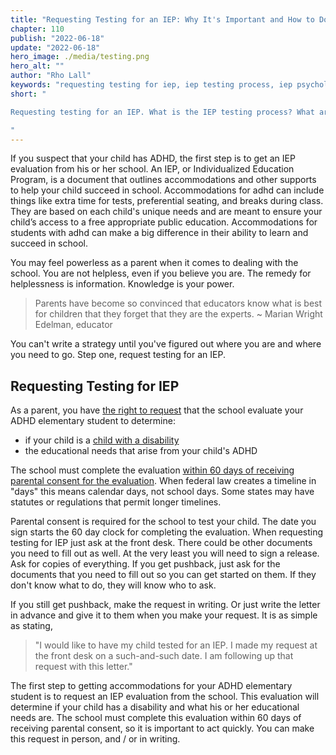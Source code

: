 ```yaml
---
title: "Requesting Testing for an IEP: Why It's Important and How to Do It"
chapter: 110
publish: "2022-06-18"
update: "2022-06-18"
hero_image: ./media/testing.png
hero_alt: ""
author: "Rho Lall"
keywords: "requesting testing for iep, iep testing process, iep psychological testing, iep evaluation tests, accommodations for adhd, accommodations for students with adhd, accommodations for adhd elementary students"
short: "

Requesting testing for an IEP. What is the IEP testing process? What are the tests? Including IEP psychological testing & IEP evaluation tests. How does this relate to securing accommodations for ADHD. 

"
---
```


If you suspect that your child has ADHD, the first step is to get an IEP evaluation from his or her school. An IEP, or Individualized Education Program, is a document that outlines accommodations and other supports to help your child succeed in school. Accommodations for adhd can include things like extra time for tests, preferential seating, and breaks during class. They are based on each child's unique needs and are meant to ensure your child’s access to a free appropriate public education. Accommodations for students with adhd can make a big difference in their ability to learn and succeed in school.

You may feel powerless as a parent when it comes to dealing with the school. You are not helpless, even if you believe you are. The remedy for helplessness is information. Knowledge is your power.

> Parents have become so convinced that educators know what is best for children that they forget that they are the experts. ~ Marian Wright Edelman, educator

You can't write a strategy until you've figured out where you are and where you need to go. Step one, request testing for an IEP.

## Requesting Testing for IEP

As a parent, you have [the right to request](https://sites.ed.gov/idea/statute-chapter-33/subchapter-ii/1414/a/1/B) that the school evaluate your ADHD elementary student to determine:

- if your child is a [child with a disability](https://sites.ed.gov/idea/statute-chapter-33/subchapter-i/1401/3)
- the educational needs that arise from your child's ADHD

The school must complete the evaluation [within 60 days of receiving parental consent for the evaluation](https://sites.ed.gov/idea/statute-chapter-33/subchapter-ii/1414/a/1/C/i). When federal law creates a timeline in "days" this means calendar days, not school days. Some states may have statutes or regulations that permit longer timelines.

Parental consent is required for the school to test your child. The date you sign starts the 60 day clock for completing the evaluation. When requesting testing for IEP just ask at the front desk. There could be other documents you need to fill out as well. At the very least you will need to sign a release. Ask for copies of everything. If you get pushback, just ask for the documents that you need to fill out so you can get started on them. If they don't know what to do, they will know who to ask.

If you still get pushback, make the request in writing. Or just write the letter in advance and give it to them when you make your request. It is as simple as stating, 

>"I would like to have my child tested for an IEP. I made my request at the front desk on a such-and-such date. I am following up that request with this letter."

The first step to getting accommodations for your ADHD elementary student is to request an IEP evaluation from the school. This evaluation will determine if your child has a disability and what his or her educational needs are. The school must complete this evaluation within 60 days of receiving parental consent, so it is important to act quickly. You can make this request in person, and / or in writing.